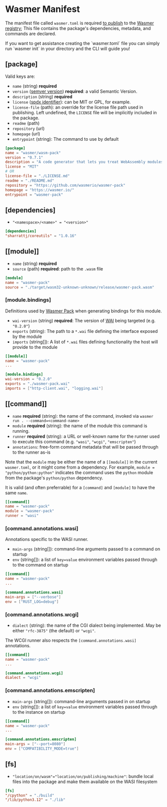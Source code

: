 
# Wasmer Manifest

The manifest file called `wasmer.toml` is required [to publish](./get-started.mdx) to the [Wasmer registry](https://wasmer.io/products/registry); This file contains the package's dependencies, metadata, and commands are declared.

<Callout type="default" emoji="💡">
  If you want to get assistance creating the `wasmer.toml` file you can simply
  run `wasmer init` in your directory and the CLI will guide you!
</Callout>

## \[package\]

Valid keys are:

- `name` \(string\) **required**
- `version` \([semver version](https://semver.org/)\) **required**: a valid Semantic Version.
- `description` \(string\) **required**
- `license` \([spdx identifier](https://spdx.org/licenses/)\): can be MIT or GPL, for example.
- `license-file` \(path\): an override for the license file path used in publishing. Left undefined, the `LICENSE` file will be implicitly included in the package.
- `readme` \(path\)
- `repository` \(url\)
- `homepage` \(url\)
- `entrypoint` \(string\): The command to use by default

```toml
[package]
name = "wasmer/wasm-pack"
version = "0.7.1"
description = "A code generator that lets you treat WebAssembly modules like native dependencies."
license = "MIT"
# OR
license-file = "./LICENSE.md"
readme = "./README.md"
repository = "https://github.com/wasmerio/wasmer-pack"
homepage = "https://wasmer.io/"
entrypoint = "wasmer-pack"
```

## \[dependencies\]

- `"<namespace>/<name>" = "<version>"`

```toml
[dependencies]
"sharrattj/coreutils" = "1.0.16"
```

## \[\[module\]\]

- `name` \(string\) **required**
- `source` \(path\) **required**: path to the `.wasm` file

```toml
[module]
name = "wasmer-pack"
source = "./target/wasm32-unknown-unknown/release/wasmer-pack.wasm"
```

### \[module.bindings\]

Definitions used by [Wasmer Pack][wasmer-pack] when generating bindings for this
module.

- `wai-version` \(string\) **required**: The version of [WAI][wai] being targeted (e.g. `"0.2.0"`)
- `exports` \(string\): The path to a `*.wai` file defining the interface exposed by the module
- `imports` \(string\[\]\): A list of `*.wai` files defining functionality the host will provide to the module

```toml
[[module]]
name = "wasmer-pack"
...

[module.bindings]
wai-version = "0.2.0"
exports = "./wasmer-pack.wai"
imports = ["http-client.wai", "logging.wai"]
```

## \[\[command\]\]

- `name` **required** \(string\): the name of the command, invoked via `wasmer run . --command=<command-name>`
- `module` **required** \(string\): the name of the module this command is running.
- `runner` **required** \(string\): a URL or well-known name for the runner used to execute this command (e.g. `"wasi"`, `"wcgi"`, `"emscripten"`)
- `annotations`: free-form command metadata that will be passed through to the runner as-is

Note that the `module` may be either the name of a `[[module]]` in the current `wasmer.toml`, or it might come from a dependency. For example, `module = "python/python:python"` indicates the command uses the `python` module from the package's `python/python` dependency.

It is valid (and often preferrable) for a `[command]` and `[module]` to have the same `name`.

```toml
[[command]]
name = "wasmer-pack"
module = "wasmer-pack"
runner = "wasi"
```

### \[command.annotations.wasi\]

Annotations specific to the WASI runner.

- `main-args` \(string\[\]\): command-line arguments passed to a command on startup
- `env` \(string\[\]\): a list of `key=value` environment variables passed through to the command on startup

```toml
[[command]]
name = "wasmer-pack"
...

[command.annotations.wasi]
main-args = ["--verbose"]
env = ["RUST_LOG=debug"]
```

### \[command.annotations.wcgi\]

- `dialect` \(string\): the name of the CGI dialect being implemented. May be either `"rfc-3875"` (the default) or `"wcgi"`.

The WCGI runner also respects the `[command.annotations.wasi]` annotations.

```toml
[[command]]
name = "wasmer-pack"
...

[command.annotations.wcgi]
dialect = "wcgi"
```

### \[command.annotations.emscripten\]

- `main-args` \(string\[\]\): command-line arguments passed in on startup
- `env` \(string\[\]\): a list of `key=value` environment variables passed through to the instance on startup

```toml
[[command]]
name = "wasmer-pack"
...

[command.annotations.emscripten]
main-args = ["--port=8080"]
env = ["COMPATIBILITY_MODE=true"]
```


## \[fs\]

- `"location/on/wasm"="location/on/publishing/machine"`: bundle local files into the package and make them available on the WASI filesystem

```toml
[fs]
"/cpython" = "./build"
"/lib/python3.12" = "./lib"
```

[wasmer-pack]: https://github.com/wasmerio/wasmer-pack
[wai]: https://github.com/wasmerio/wai
